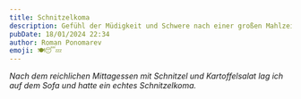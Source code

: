 ```yaml
---
title: Schnitzelkoma
description: Gefühl der Müdigkeit und Schwere nach einer großen Mahlzeit.
pubDate: 18/01/2024 22:34
author: Roman Ponomarev
emoji: 🍽️😴💤
---
```


_Nach dem reichlichen Mittagessen mit Schnitzel und Kartoffelsalat lag ich auf
dem Sofa und hatte ein echtes Schnitzelkoma._
